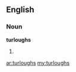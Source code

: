 ==English==

===Noun===
'''turloughs'''

# {{plural of|[[turlough]]}}

[[ar:turloughs]]
[[my:turloughs]]